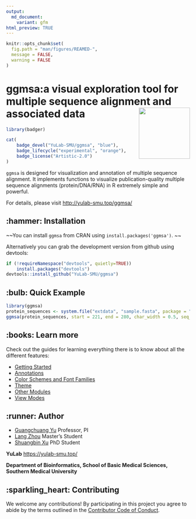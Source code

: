 ```yaml
---
output: 
  md_document:
    variant: gfm
html_preview: TRUE
---
```

<!-- README.md is generated from README.Rmd. Please edit that file -->

```r
knitr::opts_chunk$set(
  fig.path = "man/figures/REAMED-",
  message = FALSE,
  warning = FALSE
)
```
#  ggmsa:a visual exploration tool for multiple sequence alignment and associated data <img src="man/figures/logo.png" height="140" align="right" />

```r
library(badger)
```

```r
cat(
	badge_devel("YuLab-SMU/ggmsa", "blue"),
	badge_lifecycle("experimental", "orange"),
	badge_license("Artistic-2.0")
)
```
<!-- badges: start -->
<!-- [![CRAN_Release_Badge](https://www.r-pkg.org/badges/version-ago/ggmsa)](https://cran.r-project.org/package=ggmsa)-->
<!-- [![CRAN_Download_Badge](https://cranlogs.r-pkg.org/badges/grand-total/ggmsa?color=green)](https://cran.r-project.org/package=ggmsa)-->
<!-- badges: end -->


`ggmsa` is designed for visualization and annotation of multiple sequence alignment. It implements functions to visualize publication-quality multiple sequence alignments (protein/DNA/RNA) in R extremely simple and powerful. 

For details, please visit <http://yulab-smu.top/ggmsa/>


##  :hammer: Installation

~~You can install `ggmsa` from CRAN using `install.packages('ggmsa')`. ~~

Alternatively you can grab the development version from github using devtools:

```r
if (!requireNamespace("devtools", quietly=TRUE))
    install.packages("devtools")
devtools::install_github("YuLab-SMU/ggmsa")
```


##  :bulb: Quick Example 

```r
library(ggmsa)
protein_sequences <- system.file("extdata", "sample.fasta", package = "ggmsa")
ggmsa(protein_sequences, start = 221, end = 280, char_width = 0.5, seq_name = T) + geom_seqlogo() + geom_msaBar()
```


##  :books: Learn more

Check out the guides for learning everything there is to know about all the different features:

- [Getting Started](https://yulab-smu.github.io/ggmsa/articles/ggmsa.html)
- [Annotations](https://yulab-smu.github.io/ggmsa/articles/guides/Annotations.html)
- [Color Schemes and Font Families](https://yulab-smu.github.io/ggmsa/articles/guides/Color_schemes_And_Font_Families.html)
- [Theme](https://yulab-smu.github.io/ggmsa/articles/guides/guides/MSA_theme.html)
- [Other Modules](https://yulab-smu.github.io/ggmsa/articles/guides/guides/Other_Modules.html)
- [View Modes](https://yulab-smu.github.io/ggmsa/articles/guides/guides/View_modes.html)

##  :runner: Author

- [Guangchuang Yu](https://guangchuangyu.github.io)  Professor, PI 
- [Lang Zhou](https://github.com/nyzhoulang)  Master's Student
- [Shuangbin Xu](https://github.com/xiangpin)  PhD Student

**YuLab**  <https://yulab-smu.top/>

**Department of Bioinformatics, School of Basic Medical Sciences, Southern Medical University**



## :sparkling_heart: Contributing

We welcome any contributions! By participating in this project you agree to abide
by the terms outlined in the [Contributor Code of Conduct](http://yulab-smu.top/ggmsa/articles/CONDUCT.html).


